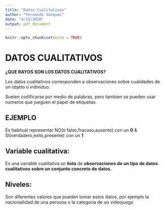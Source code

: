 ```yaml
---
title: "Datos Cualitativos"
author: "Fernando Vazquez"
date: "4/15/2020"
output: pdf_document
---
```


```r
knitr::opts_chunk$set(echo = TRUE)
```

# DATOS CUALITATIVOS

**¿QUE RAYOS SON LOS DATOS CUALITATIVOS?**

Los datos cualitativos corresponden a observaciones sobre cualidades de un objeto o individuo.

Suelen codificarse por medio de palabras, pero tambien se pueden usar numeros que jueguen el papel de etiquetas.

## EJEMPLO

Es habitual representar NO(o falso,fracaso,ausente) con un **0** & SI(verdadero,exito,presente) con un **1**

## Variable cualitativa:
  Es una variable cualitativa un **lista** de **observaciones de un tipo de datos cualitativos sobre un conjunto concreto de datos.**
  
## Niveles:
 Son diferentes valores que pueden tomar estos datos, por ejemplo la nacionailidad de una persona o la categoria de un videojuego
